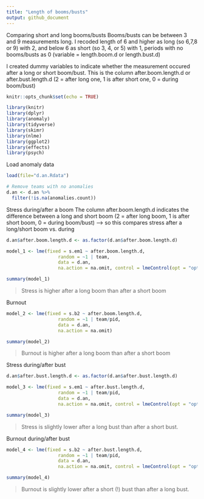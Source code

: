 ```yaml
---
title: "Length of booms/busts"
output: github_document
---
```


Comparing short and long booms/busts
Booms/busts can be between 3 and 9 measurements long. I recoded length of 6 and higher as long (so 6,7,8 or 9) with 2, and below 6 as short (so 3, 4, or 5) with 1, periods with no booms/busts as 0 (variable = length.boom.d or length.bust.d)

I created dummy variables to indicate whether the measurement occured after a long or short boom/bust. This is the column after.boom.length.d or after.bust.length.d (2 = after long one, 1 is after short one, 0 = during boom/bust)

```r
knitr::opts_chunk$set(echo = TRUE)
```

```r
library(knitr)
library(dplyr)
library(anomaly)
library(tidyverse)
library(skimr)
library(nlme)
library(ggplot2)
library(effects)
library(psych)
```

Load anomaly data 
```r
load(file="d.an.Rdata")

# Remove teams with no anomalies
d.an <- d.an %>%
  filter(!is.na(anomalies.count))
```

Stress during/after a boom
The column after.boom.length.d indicates the difference between a long and short boom (2 = after long boom, 1 is after short boom, 0 = during boom/bust) --> so this compares stress after a long/short boom vs. during
```r
d.an$after.boom.length.d <- as.factor(d.an$after.boom.length.d)

model_1 <- lme(fixed = s.em1 ~ after.boom.length.d,
                   random = ~1 | team, 
                   data = d.an, 
                   na.action = na.omit, control = lmeControl(opt = "optim"))

summary(model_1)
```
> Stress is higher after a long boom than after a short boom 

Burnout
```r
model_2 <- lme(fixed = s.b2 ~ after.boom.length.d,
                   random = ~1 | team/pid, 
                   data = d.an, 
                   na.action = na.omit)

summary(model_2)
```

> Burnout is higher after a long boom than after a short boom

Stress during/after bust 
```r
d.an$after.bust.length.d <- as.factor(d.an$after.bust.length.d)

model_3 <- lme(fixed = s.em1 ~ after.bust.length.d,
                   random = ~1 | team/pid, 
                   data = d.an, 
                   na.action = na.omit, control = lmeControl(opt = "optim"))

summary(model_3)
```
> Stress is slightly lower after a long bust than after a short bust. 

Burnout during/after bust 
```r
model_4 <- lme(fixed = s.b2 ~ after.bust.length.d,
                   random = ~1 | team/pid, 
                   data = d.an, 
                   na.action = na.omit, control = lmeControl(opt = "optim"))

summary(model_4)
```
> Burnout is slightly lower after a short (!) bust than after a long bust.
